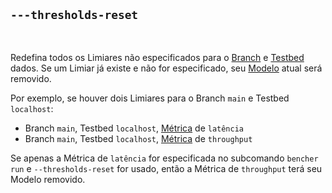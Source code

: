 ## `---thresholds-reset`

<br />

Redefina todos os Limiares não especificados para o [Branch][branch] e [Testbed][testbed] dados. Se um Limiar já existe e não for especificado, seu [Modelo][model] atual será removido.

Por exemplo, se houver dois Limiares para o Branch `main` e Testbed `localhost`:
- Branch `main`, Testbed `localhost`, [Métrica][measure] de `latência`
- Branch `main`, Testbed `localhost`, [Métrica][measure] de `throughput`

Se apenas a Métrica de `latência` for especificada no subcomando `bencher run`
e `--thresholds-reset` for usado,
então a Métrica de `throughput` terá seu Modelo removido.

[branch]: /pt/docs/explanation/branch-selection/#--branch-branch
[testbed]: /pt/docs/explanation/bencher-run/#--testbed-testbed
[model]: /pt/docs/explanation/benchmarking/#model
[measure]: /pt/docs/explanation/benchmarking/#measure